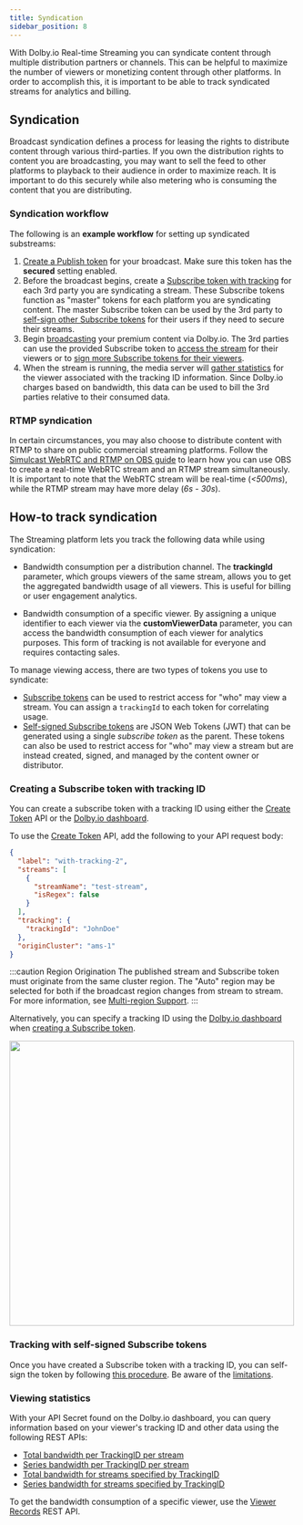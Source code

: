 ```yaml
---
title: Syndication
sidebar_position: 8
---
```


With Dolby.io Real-time Streaming you can syndicate content through multiple distribution partners or channels. This can be helpful to maximize the number of viewers or monetizing content through other platforms. In order to accomplish this, it is important to be able to track syndicated streams for analytics and billing.

## Syndication

Broadcast syndication defines a process for leasing the rights to distribute content through various third-parties. If you own the distribution rights to content you are broadcasting, you may want to sell the feed to other platforms to playback to their audience in order to maximize reach. It is important to do this securely while also metering who is consuming the content that you are distributing.

### Syndication workflow

The following is an **example workflow** for setting up syndicated substreams:

1. [Create a Publish token](/millicast/streaming-dashboard/managing-your-tokens.mdx) for your broadcast. Make sure this token has the **secured** setting enabled.
2. Before the broadcast begins, create a [Subscribe token with tracking](/millicast/syndication#creating-a-subscribe-token-with-tracking-id) for each 3rd party you are syndicating a stream. These Subscribe tokens function as "master" tokens for each platform you are syndicating content. The master Subscribe token can be used by the 3rd party to [self-sign other Subscribe tokens](/millicast/streaming-dashboard/subscribe-tokens.mdx#self-signing-subscribe-tokens) for their users if they need to secure their streams.
3. Begin [broadcasting](/millicast/broadcast/index.mdx) your premium content via Dolby.io. The 3rd parties can use the provided Subscribe token to [access the stream](/millicast/playback/index.mdx) for their viewers or to [sign more Subscribe tokens for their viewers](/millicast/streaming-dashboard/subscribe-tokens.mdx#self-signing-subscribe-tokens).
4. When the stream is running, the media server will [gather statistics](/millicast/syndication#viewing-statistics) for the viewer associated with the tracking ID information. Since Dolby.io charges based on bandwidth, this data can be used to bill the 3rd parties relative to their consumed data.

### RTMP syndication

In certain circumstances, you may also choose to distribute content with RTMP to share on public commercial streaming platforms. Follow the [Simulcast WebRTC and RTMP on OBS guide](/millicast/broadcast/software-encoders/obs/index.mdx#multi-bitrate-simulcast-contribution) to learn how you can use OBS to create a real-time WebRTC stream and an RTMP stream simultaneously. It is important to note that the WebRTC stream will be real-time (_\<500ms_), while the RTMP stream may have more delay (_6s - 30s_).

## How-to track syndication

The Streaming platform lets you track the following data while using syndication:

- Bandwidth consumption per a distribution channel. The **trackingId** parameter, which groups viewers of the same stream, allows you to get the aggregated bandwidth usage of all viewers. This is useful for billing or user engagement analytics.

- Bandwidth consumption of a specific viewer. By assigning a unique identifier to each viewer via the **customViewerData** parameter, you can access the bandwidth consumption of each viewer for analytics purposes. This form of tracking is not available for everyone and requires contacting sales.

To manage viewing access, there are two types of tokens you use to syndicate:

- [Subscribe tokens](/millicast/streaming-dashboard/token-api.mdx#creating-subscribe-tokens) can be used to restrict access for "who" may view a stream. You can assign a `trackingId` to each token for correlating usage.
- [Self-signed Subscribe tokens](/millicast/streaming-dashboard/token-api.mdx#self-sign-subscribe-tokens) are JSON Web Tokens (JWT) that can be generated using a single _subscribe token_ as the parent. These tokens can also be used to restrict access for "who" may view a stream but are instead created, signed, and managed by the content owner or distributor.

### Creating a Subscribe token with tracking ID

You can create a subscribe token with a tracking ID using either the [Create Token](/millicast/api/subscribe-token-v-1-create-token.api.mdx) API or the [Dolby.io dashboard](https://dashboard.dolby.io/).

To use the [Create Token](/millicast/api/subscribe-token-v-1-create-token.api.mdx) API, add the following to your API request body:

```json title="Request body for Create Token"
{
  "label": "with-tracking-2",
  "streams": [
    {
      "streamName": "test-stream",
      "isRegex": false
    }
  ],
  "tracking": {
    "trackingId": "JohnDoe"
  },
  "originCluster": "ams-1"
}
```

:::caution Region Origination
The published stream and Subscribe token must originate from the same cluster region. The "Auto" region may be selected for both if the broadcast region changes from stream to stream. For more information, see [Multi-region Support](/millicast/distribution/multi-region-support/index.mdx).
:::

Alternatively, you can specify a tracking ID using the [Dolby.io dashboard](https://dashboard.dolby.io/) when [creating a Subscribe token](/millicast/streaming-dashboard/subscribe-tokens.mdx#creating-a-subscribe-token).


<div class="center-container">
  <img src={Sub2} width="500" />
</div>

### Tracking with self-signed Subscribe tokens

Once you have created a Subscribe token with a tracking ID, you can self-sign the token by following [this procedure](/millicast/streaming-dashboard/subscribe-tokens.mdx#creating-a-self-signed-token). Be aware of the [limitations](/millicast/streaming-dashboard/subscribe-tokens.mdx#limitations).

### Viewing statistics

With your API Secret found on the Dolby.io dashboard, you can query information based on your viewer's tracking ID and other data using the following REST APIs:

- [Total bandwidth per TrackingID per stream](/millicast/api/analytics-get-tracking-total-for-streams.api.mdx)
- [Series bandwidth per TrackingID per stream](/millicast/api/analytics-get-tracking-series-for-streams.api.mdx)
- [Total bandwidth for streams specified by TrackingID](/millicast/api/analytics-get-total-bandwidth-for-tracking-id.api.mdx)
- [Series bandwidth for streams specified by TrackingID](/millicast/api/analytics-get-series-bandwidth-for-tracking-id.api.mdx)

To get the bandwidth consumption of a specific viewer, use the [Viewer Records](/millicast/api/reporting/records-get-viewer-records.api.mdx) REST API.
